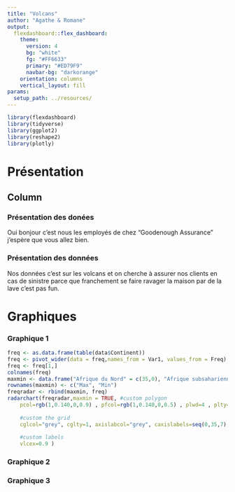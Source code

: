 ```yaml
---
title: "Volcans"
author: "Agathe & Romane"
output: 
  flexdashboard::flex_dashboard:
    theme:
      version: 4
      bg: "white"
      fg: "#FF6633" 
      primary: "#ED79F9"
      navbar-bg: "darkorange"
    orientation: columns
    vertical_layout: fill
params:
  setup_path: ../resources/
---
```


<style>                     
.navbar {
  background-color:#46ACC8;
  border-color:#46ACC8;
}
.navbar-brand {
color:black!important;
}


</style>   


```r
library(flexdashboard)
library(tidyverse)
library(ggplot2)
library(reshape2)
library(plotly)
```

Présentation
=======================================================================

Column {data-width=650}
-----------------------------------------------------------------------

### Présentation des donées

Oui bonjour c'est nous les employés de chez "Goodenough Assurance" j'espère que vous allez bien.

### Présentation des données

Nos données c'est sur les volcans et on cherche à assurer nos clients en cas de sinistre parce que franchement se faire ravager la maison par de la lave c'est pas fun.

Graphiques
=======================================================================


### Graphique 1

```r
freq <- as.data.frame(table(data$Continent))
freq <- pivot_wider(data = freq,names_from = Var1, values_from = Freq)
freq <- freq[1,]
colnames(freq)
maxmin <- data.frame("Afrique du Nord" = c(35,0), "Afrique subsaharienne" = c(35,0), "Amérique du Nord" = c(35,0), "Amérique latine" = c(35,0), "Asie de l’Est" = c(35,0), "Asie du Sud" = c(35,0), "Europe" = c(35,0),check.names=FALSE)
rownames(maxmin) <- c("Max", "Min")
freqradar <- rbind(maxmin, freq)
radarchart(freqradar,maxmin = TRUE, #custom polygon
    pcol=rgb(1,0.140,0,0.9) , pfcol=rgb(1,0.140,0,0.5) , plwd=4 , plty=1,
 
    #custom the grid
    cglcol="grey", cglty=1, axislabcol="grey", caxislabels=seq(0,35,7), cglwd=1, title = "Nombre d'éruptions par continents de 2010 à 2018",
 
    #custom labels
    vlcex=0.9 )
```

### Graphique 2



### Graphique 3


